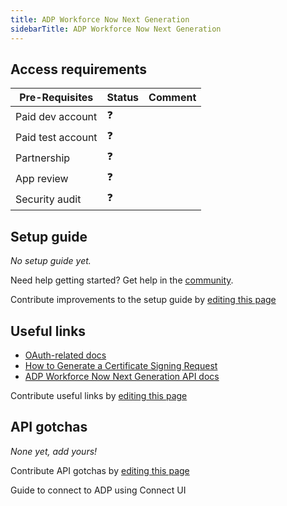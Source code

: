 ```yaml
---
title: ADP Workforce Now Next Generation
sidebarTitle: ADP Workforce Now Next Generation
---
```



<Overview />
<PreBuiltTooling />
<PreBuiltUseCases />

## Access requirements
| Pre-Requisites | Status | Comment|
| - | - | - |
| Paid dev account | ❓ |  |
| Paid test account | ❓ |  |
| Partnership | ❓ | |
| App review | ❓ |  |
| Security audit | ❓ | |


## Setup guide

_No setup guide yet._

<Tip>Need help getting started? Get help in the [community](https://nango.dev/slack).</Tip>

<Note>Contribute improvements to the setup guide by [editing this page](https://github.com/nangohq/nango/tree/master/docs/integrations/all/adp-workforce-now-next-gen.mdx)</Note>


## Useful links

-   [OAuth-related docs](https://developers.adp.com/guides/adp-marketplace-integration-guides/auth-process-data-connector-apps/chapter/2)
-   [How to Generate a Certificate Signing Request](https://developers.adp.com/getting-started/key-concepts/generate-a-certificate-signing-request#manual-process-steps-(client-process-steps))
-   [ADP Workforce Now Next Generation API docs](https://developers.adp.com/apis/api-explorer/hcm-offrg-wfn.next.gen)

<Note>Contribute useful links by [editing this page](https://github.com/nangohq/nango/tree/master/docs/integrations/all/adp-workforce-now-next-gen.mdx)</Note>

## API gotchas

_None yet, add yours!_

<Note>Contribute API gotchas by [editing this page](https://github.com/nangohq/nango/tree/master/docs/integrations/all/adp-workforce-now-next-gen.mdx)</Note>

<Card title="Connect to ADP" icon="link" href="/integrations/all/adp-workforce-now-next-gen/connect" horizontal>
  Guide to connect to ADP using Connect UI
</Card>
